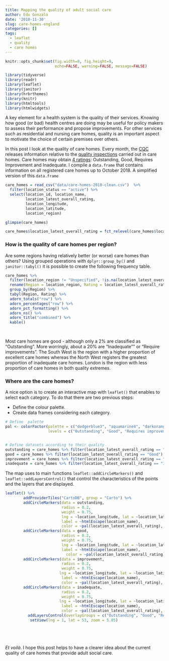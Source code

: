 ```yaml
---
title: Mapping the quality of adult social care
author: Edu Gonzalo
date: '2018-11-30'
slug: care-homes-england
categories: []
tags:
  - leaflet
  - quality
  - care homes
---
```



```r
knitr::opts_chunk$set(fig.width=8, fig.height=9,
                      echo=FALSE, warning=FALSE, message=FALSE)
```

```r

library(tidyverse)
library(readr)
library(leaflet)
library(janitor)
library(hrbrthemes)
library(knitr)
library(htmltools)
library(htmlwidgets)

```

A key element for a health system is the quality of their services. Knowing how good (or bad) health centres are doing may be useful for policy makers to assess their performance and propose improvements. For other services such as residential and nursing care homes, quality is an important aspect to motivate the choice of certain premises over others. 


In this post I look at the quality of care homes. Every month, the [CQC](https://www.cqc.org.uk/) releases information relative to the [quality inspections](https://www.cqc.org.uk/what-we-do/how-we-do-our-job/what-we-do-inspection) carried out in care homes. Care homes may obtain [4 ratings](https://www.cqc.org.uk/what-we-do/how-we-do-our-job/ratings): Outstanding, Good, Requires Improvement and Inadequate. I compile a `data.frame` that contains information on all registered care homes up to October 2018. A simplified version of this `data.frame`



```r

care_homes = read_csv("data/care-homes-2018-clean.csv")  %>% 
  filter(location_status == "active") %>%
  select(location_id, location_name, 
         location_latest_overall_rating, 
         location_longitude, 
         location_latitude, 
         location_region) 

glimpse(care_homes)


```

```r
care_homes$location_latest_overall_rating = fct_relevel(care_homes$location_latest_overall_rating, "Outstanding", "Good", "Requires improvement", "Inadequate")

```


### How is the quality of care homes per region? 

Are some regions having relatively better (or worse) care homes than others? Using grouped operations with `dplyr::group_by()` and `janitor::tabyl()` it is possible to create the following frequency table. 


```r

care_homes %>%
  filter(location_region != "Unspecified", !is.na(location_latest_overall_rating)) %>%
  rename(Region = location_region, Rating = location_latest_overall_rating) %>%
  group_by(Region) %>%
  tabyl(Region, Rating) %>%
  adorn_totals("row") %>%
  adorn_percentages("row") %>%
  adorn_pct_formatting() %>%
  adorn_ns() %>%
  adorn_title("combined") %>%
  kable()

  
```
 
Most care homes are good - although only a 2% are classified as "Outstanding". More worringly, about a 20% are "Inadequate"" or "Require improvements".  The South West is the region with a higher proportion of excellent care homes whereas the North West registers the greatest proportion of inadequate care homes. London is the region with less proportion of care homes in both quality extremes. 

### Where are the care homes?

A nice option is to create an interactive map with `leaflet()` that enables to select each category. To do that there are two previous steps: 

- Define the colour palette.
- Create data frames considering each category.
 
 
```r

# Define  palette
pal <- colorFactor(palette = c("dodgerblue3", "aquamarine4", "darkorange1", "firebrick2"), 
                   levels = c("Outstanding", "Good", "Requires improvement", "Inadequate"))


# Define datasets according to their quality
outstanding = care_homes %>% filter(location_latest_overall_rating == "Outstanding")
good = care_homes %>% filter(location_latest_overall_rating == "Good")
improvement = care_homes %>% filter(location_latest_overall_rating == "Requires improvement")
inadequate = care_homes %>% filter(location_latest_overall_rating == "Inadequate")

```

The map uses to main functions `leaflet::addCircleMarkers()` and `leaflet::addLayersControl()` that control the characteristics of the points and the layers that are displayed. 

```r

leaflet() %>% 
        addProviderTiles("CartoDB", group = "Carto") %>% 
        addCircleMarkers(data = outstanding,
                         radius = 0.2,
                         weight = 0.75,
                         lng = ~location_longitude, lat = ~location_latitude, 
                         label = ~htmlEscape(location_name),
                         color = ~pal(location_latest_overall_rating),  group = "Outstanding") %>% 
        addCircleMarkers(data = good,
                         radius = 0.2,
                         weight = 0.75,
                         lng = ~location_longitude, lat = ~location_latitude, 
                         label = ~htmlEscape(location_name),
                           color = ~pal(location_latest_overall_rating), group = "Good")  %>% 
        addCircleMarkers(data = improvement, 
                         radius = 0.2,
                         weight = 0.75,
                        lng = ~location_longitude, lat = ~location_latitude, 
                         label = ~htmlEscape(location_name),
                         color = ~pal(location_latest_overall_rating), group = "Requires improvement")  %>% 
        addCircleMarkers(data = inadequate, 
                         radius = 0.2,
                         weight = 0.75,
                        lng = ~location_longitude, lat = ~location_latitude, 
                         label = ~htmlEscape(location_name),
                         color = ~pal(location_latest_overall_rating), group = "Inadequate") %>% 
          addLayersControl(overlayGroups = c("Outstanding", "Good", "Requires improvement", "Inadequate")) %>% 
           setView(lng = 1, lat = 53, zoom = 5.85)






```

*Et voilà*. I hope this post helps to have a clearer idea about the current quality of care homes that provide adult social care. 



